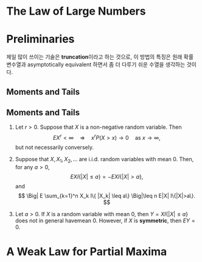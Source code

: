 # The Law of Large Numbers {.lln}

# Preliminaries

제일 많이 쓰이는 기술은 **truncation**이라고 하는 것으로, 이 방법의 특징은 원래 확률변수열과 asymptotically equivalent 하면서 좀 더 다루기 쉬운 수열을 생각하는 것이다.

## Moments and Tails

::: {#prp-momentsandtails}
## Moments and Tails

1.  Let $r>0$. Suppose that $X$ is a non-negative random variable. Then $$
    EX^r < \infty \quad{}\Longrightarrow \quad{} x^r P(X>x) \rightarrow 0 \quad{} \text{as }x \rightarrow \infty,
    $$ but not necessarily conversely.

2.  Suppose that $X, X_1, X_2, \ldots$ are i.i.d. random variables with mean $0$. Then, for any $a >0$, $$
    EXI\{ |X| \leq a\}= - EXI\{ |X|>a\},
    $$ and $$
    \Big| E \sum_{k=1}^n X_k I\{ |X_k| \leq a\} \Big|\leq n E|X| I\{|X|>a\}.
    $$

3.  Let $a >0$. If $X$ is a random variable with mean $0$, then $Y=XI\{|X|\leq a\}$ does not in general havemean $0$. However, if $X$ is **symmetric**, then $EY=0$.
:::

# A Weak Law for Partial Maxima

<!--
::: panel-tabset
## SNU, 2017 Winter, Problem 3 {.unlisted .unnumbered}

Suppose that $X_n$ are i.i.d. r.v.'s with $EX_1 >0$ and $S_n = X_1 + \cdots + X_n$. Show that $\max_{1\leq k \leq n} |X_k|/\sqrt{n} \rightarrow 0$ a.s.

(a) $\{|X_n|^r\}$ is uniformly integrable.

(b) $X_n \rightarrow X$ in $\mathcal{L}^r$.

(c) $E(|X_n|^r) \rightarrow E(|X|^r) < \infty$.

## Solution {.unlisted .unnumbered}

@Gut2014 책에는 almost sure convergence에만 초점을 맞추어 서술하였다. (Theorem 5.5.2) 실제 converge in probability에서도 성립함이 알려져 있다. (Theorem 5.5.4) 이 증명을 하기 위해서는 Fatou's lemma가 필요하다.
:::
-->